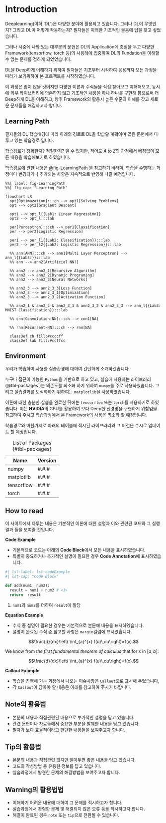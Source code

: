 # Introduction

Deeplearning(이하 'DL')은 다양한 분야에 활용되고 있습니다. 그러나 DL이 무엇인지? 그리고 DL이 어떻게 작동하는지? 필자들은 이러한 기초적인 물음에 답을 찾고 싶었습니다. 

그러나 시중에 나와 있는 대부분의 문헌은 DL의 Application에 촛점을 두고 다양한 Framework(tensorflow, torch 등)의 사용례에 집중하여 DL의 Fundation을 이해할 수 없는 문제를 접하게 되었었습니다.

DL을 Deep하게 이해하기 위하여 필자들은 기초부터 시작하여 응용까지 모든 과정을 따라가 보기위하여 본 프로젝트를 시작하였습니다. 

이 과정은 쉽지 않을 것이지만 다양한 이론과 수식들을 직접 찾아보고 이해해보고, 동시에 외부 라이브러리에 의존하지 않고 기초적인 내용을 하나 하나를 구현해 봄으로써 더 Deep하게 DL을 이해하고, 향후 Framework의 활용시 높은 수준의 이해를 갖고 새로운 문제들을 해결하고자 합니다.

## Learning Path

필자들의 DL 학습배경에 따라 아래의 경로로 DL을 학습할 계획이며 많은 문헌에서 다루고 있는 학습경로 입니다.

학습경로가 정확한지? 적절한지? 알 수 없지만, 적어도 *A to Z*의 관점에서 빠짐없이 모든 내용을 학습해보기로 하였습니다.

학습경로에 관한 내용은 @fig-LearningPath 을 참고하기 바라며, 학습을 수행하는 과정마다 변경되거나 추가되는 사항은 지속적으로 반영해 나갈 예정입니다.


```mermaid
%%| label: fig-LearningPath
%%| fig-cap: "Learning Path"

flowchart LR
  opt[Optimazation]:::ch --> opt1[Solving Problems]
  opt --> opt2[Gradient Descent] 

  opt1 --> opt_l{{Lab1: Linear Regression}}
  opt2 --> opt_l:::lab

  per[Perceptron]:::ch --> per1[Classification]
  per --> per2[Logistic Regression]

  per1 --> per_l1{{Lab2: Classification}}:::lab
  per2 --> per_l2{{Lab2: Logistic Regression}}:::lab

  %% ann[ANN]:::ch --> ann1[Multi Layer Perceptron] --> ann_l{{Lab3:}}:::lab
  %% ann --> ann2[Artificial NN?]

  %% ann2 --> ann2_1[Recursive Algorithm]
  %% ann2 --> ann2_2[Dynamic Programing]
  %% ann2 --> ann2_3[Neural Networks]
  
  %% ann2_3 --> ann2_3_3[Loss Function]
  %% ann2_3 --> ann2_3_1[Optimization]
  %% ann2_3 --> ann2_3_2[Activation Function]

  %% ann2_1 & ann2_2 & ann2_3_1 & ann2_3_2 & ann2_3_3 --> ann_l{{Lab3: MNIST Classification}}:::lab
  
  %% cnn[Convolution-NN]:::ch --> cnn1[NA]

  %% rnn[Recurrent-NN]:::ch --> rnn[NA]

  classDef ch fill:#ccccff
  classDef lab fill:#ccffcc
```

## Environment

우리가 학습하며 사용한 실습환경에 대하여 간단하게 소개하겠습니다. 

누구나 접근이 가능한 `Python`을 기반으로 하고 있고, 실습에 사용하는 라이브러리(@tbl-packages )는 의존도를 최소화 하기 위하여 `numpy`를 주로 사용하였습니다. 그리고 실습결과를 도식화하기 위하여는 `matplotlib`을 사용하였습니다.

이론에 대한 충분한 실습을 완료한 뒤에는 `tensorflow` 또는 `torch`를 사용하기로 하였습니다. 이는 **NVIDIA**의 GPU를 활용하여 보다 Deep한 신경망을 구현하기 위함임을 참고하여 주시고 학습과정에서 본 Framework의 사용은 최소화 할 예정입니다.

학습경로와 마찬가지로 아래의 테이블에 적시된 라이브러리와 그 버전은 수시로 업데이트 할 예정입니다.

| Name | Version |
|---|---|
| numpy | #.#.# |
| matplotlib | #.#.# |
| tensorflow | #.#.# |
| torch | #.#.# |

: List of Packages {#tbl-packages}

## How to read

이 사이트에서 다루는 내용은 기본적인 이론에 대한 설명과 이와 관련된 코드와 그 실행 결과 들을 보여줄 것입니다. 

**Code Example**

-   기본적으로 코드는 아래의 **Code Block**에서 모든 내용을 표시하였습니다.
-   특별히 중요하거나 추가적인 설명이 필요한 경우 **Code Annotation**에 표시하였습니다.

```python
#| lst-label: lst-codeExample
#| lst-cap: "Code Block"

def add(num1, num2):
  result = num1 + num2 # <1>
  return  result
```
1. `num1`과 `num2`를 더하여 `result`에 할당

**Equation Example**

-   수식 중 설명이 필요한 경우는 기본적으로 본문에 내용을 표시하였습니다.
-   설명이 완료된 수식 중 참고할 사항은 `margin`컬럼에 표시였습니다.

::: {#lst-equationExample lst-cap="Equation"}
$$\frac{d}{dx}\left( \int_{a}^{x} f(u)\,du\right)=f(x).$$
:::

::: {.column-margin}
We know from *the first fundamental theorem of calculus* that for $x$ in $[a, b]$:

$$\frac{d}{dx}\left( \int_{a}^{x} f(u)\,du\right)=f(x).$$
:::

**Callout Example**

-   학습을 진행해 가는 과정에서 나오는 이슈사항은 `Callout`으로 표시해 두었습니다,
-   각 `Callout`이 담아야 할 내용은 아래를 참고하여 주시기 바랍니다.

::: {#lst-calloutExample lst-cap="Callout"}

::: {.callout-note}
## Note의 활용법
-   본문의 내용과 직접관련된 내용으로 부가적인 설명을 담고 있습니다.
-   관련 문헌이나 자료들에서 중요한 부분을 발췌한 내용을 담고 있습니다.
-   필자가 보다 효율적이라고 판단한 내용들을 보여주고자 합니다.
:::

::: {.callout-tip}
## Tip의 활용법
-   본문의 내용과 직접관련 없지만 알아두면 좋은 내용을 담고 있습니다.
-   코드의 작성방법 등 유용한 정보를 답고 있습니다.
-   실습과정에서 발견한 문제의 해결방법을 보여주고자 합니다.
:::

::: {.callout-warning}
## Warning의 활용법법
-   이해하기 어려운 내용에 대하여 그 문제를 적시하고자 합니다.
-   실습과정에서 경험한 문제 및 해결되지 않은 오류 등을 적시하고자 합니다.
-   해결이 완료된 경우 `note` 또는 `tip`으로 전환될 수 있습니다.
:::

:::